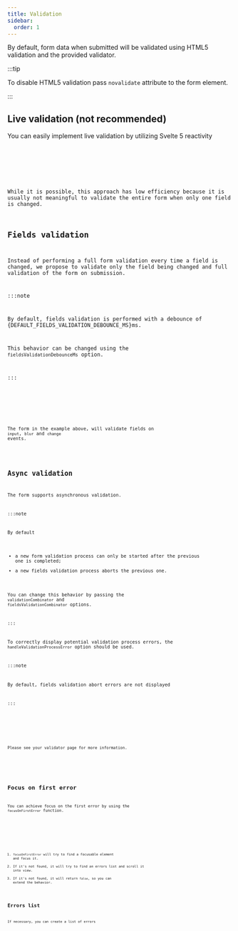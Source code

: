 ```yaml
---
title: Validation
sidebar:
  order: 1
---
```









By default, form data when submitted will be validated using HTML5 validation and the provided validator.

:::tip

To disable HTML5 validation pass `novalidate` attribute to the form element.

:::

## Live validation (not recommended)

You can easily implement live validation by utilizing Svelte 5 reactivity

<Code code={liveValidationCode} lang="svelte" />

<Card>
  <LiveValidation />
</Card>

While it is possible, this approach has low efficiency because
it is usually not meaningful to validate the entire form when only one field is changed.

## Fields validation

Instead of performing a full form validation every time a field is changed,
we propose to validate only the field being changed and
full validation of the form on submission.

:::note

By default, fields validation is performed with a debounce of {DEFAULT_FIELDS_VALIDATION_DEBOUNCE_MS}ms.

This behavior can be changed using the `fieldsValidationDebounceMs` option.

:::

<Code code={fieldsValidationCode} lang="svelte" />

<Card>
  <FieldsValidation />
</Card>

The form in the example above, will validate fields on `input`, `blur` and `change` events.

<LinkCard title="Fields validation mode API reference" href="../../api-reference/fields-validation-mode/" />

## Async validation

The form supports asynchronous validation.

:::note

By default

- a new form validation process can only be started after the previous one is completed;
- a new fields validation process aborts the previous one.

You can change this behavior by passing the `validationCombinator` and `fieldsValidationCombinator` options.

:::

To correctly display potential validation process errors, the `handleValidationProcessError` option should be used.

:::note

By default, fields validation abort errors are not displayed

:::

<Code code={asyncValidationCode} lang="svelte" />

<Card>
  <AsyncValidation />
</Card>

Please see your validator page for more information.

<LinkCard title="Ajv" href="../../validators/ajv/#async-validation" />
<LinkCard title="Zod" href="../../validators/zod/#async-validation" />
<LinkCard title="@cfworker/json-schema" href="../../validators/cfworker/#async-validation" />



## Focus on first error

You can achieve focus on the first error by using the `focusOnFirstError` function.

<Code code={focusOnFirstErrorCode} lang="svelte" />

<Card>
  <FocusOnFirsError />
</Card>

1. `focusOnFirstError` will try to find a focusable element and focus it.
2. If it's not found, it will try to find an errors list and scroll it into view.
3. If it's not found, it will return `false`, so you can extend the behavior.

## Errors list

If necessary, you can create a list of errors

<Code code={errorsListCode} lang="svelte" />

<Card>
  <ErrorsList />
</Card>
